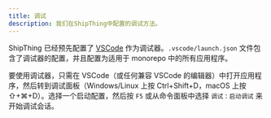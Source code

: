 ```yaml
---
title: 调试
description: 我们在ShipThing中配置的调试方法。
---
```


ShipThing 已经预先配置了 [VSCode](https://code.visualstudio.com/) 作为调试器。`.vscode/launch.json` 文件包含了调试器的配置，并且配置为适用于 monorepo 中的所有应用程序。

要使用调试器，只需在 VSCode（或任何兼容 VSCode 的编辑器）中打开应用程序，然后转到调试面板（Windows/Linux 上按 Ctrl+Shift+D，macOS 上按 ⇧+⌘+D）。选择一个启动配置，然后按 `F5` 或从命令面板中选择 `调试：启动调试` 来开始调试会话。
